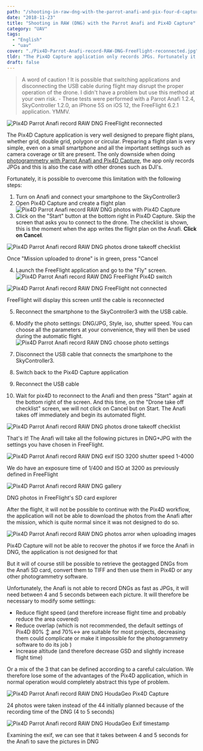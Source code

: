 ```yaml
---
path: "/shooting-in-raw-dng-with-the-parrot-anafi-and-pix-four-d-capture"
date: "2018-11-23"
title: "Shooting in RAW (DNG) with the Parrot Anafi and Pix4D Capture"
category: "UAV"
tags:
  - "English"
  - "uav"
cover: "./Pix4D-Parrot-Anafi-record-RAW-DNG-FreeFlight-reconnected.jpg"
tldr: "The Pix4D Capture application only records JPGs. Fortunately it is possible to bypass this limitation and record the pictures in DNG (RAW). "
draft: false
---
```


> A word of caution ! 
> It is possible that switching applications and disconnecting the USB cable during flight may disrupt the proper operation of the drone. I didn't have a problem but use this method at your own risk. - These tests were performed with a Parrot Anafi 1.2.4, SkyController 1.2.0, an iPhone 5S on iOS 12, the FreeFlight 6.2.1 application. YMMV.

![Pix4D Parrot Anafi record RAW DNG FreeFlight reconnected](./Pix4D-Parrot-Anafi-record-RAW-DNG-FreeFlight-reconnected-300x169.jpg)

The Pix4D Capture application is very well designed to prepare flight plans, whether grid, double grid, polygon or circular. Preparing a flight plan is very simple, even on a small smartphone and all the important settings such as camera coverage or tilt are present. The only downside when doing [photogrammetry with Parrot Anafi and Pix4D Capture](/photogrammetry-with-parrot-anafi-and-pix-four-d-capture), the app only records JPGs and this is also the case with other drones such as DJI's.

Fortunately, it is possible to overcome this limitation with the following steps:

1. Turn on Anafi and connect your smartphone to the SkyController3
2. Open Pix4D Capture and create a flight plan ![Pix4D Parrot Anafi record RAW DNG photos with Pix4D Capture](./Pix4D-Parrot-Anafi-record-RAW-DNG-photos-with-Pix4D-Capture-1030x580.jpg)
3. Click on the "Start" button at the bottom right in Pix4D Capture. Skip the screen that asks you to connect to the drone. The checklist is shown, this is the moment when the app writes the flight plan on the Anafi. **Click on Cancel**.
  

![Pix4D Parrot Anafi record RAW DNG photos drone takeoff checklist](./Pix4D-Parrot-Anafi-record-RAW-DNG-photos-drone-takeoff-checklist-1030x580.png)
<figcaption>Once "Mission uploaded to drone" is in green, press "Cancel</figcaption>

4. Launch the FreeFlight application and go to the "Fly" screen. ![Pix4D Parrot Anafi record RAW DNG FreeFlight Pix4D switch](./Pix4D-Parrot-Anafi-record-RAW-DNG-FreeFlight-Pix4D-switch-e1542816095332-1030x580.jpg)
  

![Pix4D Parrot Anafi record RAW DNG FreeFlight not connected](./Pix4D-Parrot-Anafi-record-RAW-DNG-FreeFlight-not-connected-1030x580.jpg)
<figcaption>FreeFlight will display this screen until the cable is reconnected</figcaption>

5. Reconnect the smartphone to the SkyController3 with the USB cable.
6. Modify the photo settings: DNG/JPG, Style, iso, shutter speed. You can choose all the parameters at your convenience, they will then be used during the automatic flight. ![Pix4D Parrot Anafi record RAW DNG choose photo settings](./Pix4D-Parrot-Anafi-record-RAW-DNG-choose-photo-settings-1030x580.jpg)

7. Disconnect the USB cable that connects the smartphone to the SkyController3.
8. Switch back to the Pix4D Capture application
9. Reconnect the USB cable
10. Wait for pix4D to reconnect to the Anafi and then press "Start" again at the bottom right of the screen. And this time, on the "Drone take off checklist" screen, we will not click on Cancel but on Start. The Anafi takes off immediately and begin its automated flight. 

![Pix4D Parrot Anafi record RAW DNG photos drone takeoff checklist](./Pix4D-Parrot-Anafi-record-RAW-DNG-photos-drone-takeoff-checklist-1030x580.png)

That's it! The Anafi will take all the following pictures in DNG+JPG with the settings you have chosen in FreeFlight.

![Pix4D Parrot Anafi record RAW DNG exif ISO 3200 shutter speed 1-4000](./Pix4D-Parrot-Anafi-record-RAW-DNG-exif-ISO-3200-shutter-speed-1-4000.jpg)
<figcaption>We do have an exposure time of 1/400 and ISO at 3200 as previously defined in FreeFlight</figcaption>

![Pix4D Parrot Anafi record RAW DNG gallery](./Pix4D-Parrot-Anafi-record-RAW-DNG-gallery-1030x580.jpg)
<figcaption>DNG photos in FreeFlight's SD card explorer</figcaption>

After the flight, it will not be possible to continue with the Pix4D workflow, the application will not be able to download the photos from the Anafi after the mission, which is quite normal since it was not designed to do so.

![Pix4D Parrot Anafi record RAW DNG photos arror when uploading images](./Pix4D-Parrot-Anafi-record-RAW-DNG-photos-arror-when-uploading-images-1030x580.png)
<figcaption>Pix4D Capture will not be able to recover the photos if we force the Anafi in DNG, the application is not designed for that</figcaption>

But it will of course still be possible to retrieve the geotagged DNGs from the Anafi SD card, convert them to TIFF and then use them in Pix4D or any other photogrammetry software.

Unfortunately, the Anafi is not able to record DNGs as fast as JPGs, it will need between 4 and 5 seconds between each picture. It will therefore be necessary to modify some settings:

- Reduce flight speed (and therefore increase flight time and probably reduce the area covered)
- Reduce overlap (which is not recommended, the default settings of Pix4D 80% ↕ and 70%↔ are suitable for most projects, decreasing them could complicate or make it impossible for the photogrammetry software to do its job )
- Increase altitude (and therefore decrease GSD and slightly increase flight time)

Or a mix of the 3 that can be defined according to a careful calculation. We therefore lose some of the advantages of the Pix4D application, which in normal operation would completely abstract this type of problem.

![Pix4D Parrot Anafi record RAW DNG HoudaGeo Pix4D Capture](./Pix4D-Parrot-Anafi-record-RAW-DNG-HoudaGeo-Pix4D-Capture.jpg)
<figcaption>24 photos were taken instead of the 44 initially planned because of the recording time of the DNG (4 to 5 seconds)</figcaption>

![Pix4D Parrot Anafi record RAW DNG HoudaGeo Exif timestamp](./Pix4D-Parrot-Anafi-record-RAW-DNG-HoudaGeo-Exif-timestamp-1030x680.jpg)
<figcaption>Examining the exif, we can see that it takes between 4 and 5 seconds for the Anafi to save the pictures in DNG</figcaption>
